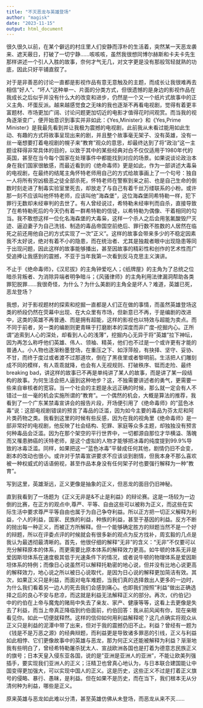```yaml
---
title: "不灭恶龙与英雄登场"
author: "magisk"
date: "2023-11-15"
output: html_document
---
```


<!--more-->

很久很久以前，在某个僻远的村庄里人们安静而淳朴的生活着，突然某一天恶龙袭来、遮天蔽日，打破了一切宁静......咳咳咳，虽然我很想同博尔赫斯和卡夫卡先生那样讲述一个引人入胜的故事，奈何才气无几，对文字更是没有那般驾轻就熟的功底，因此只好平铺直叙了。

对于是非善恶的讨论一直都是影视作品有意无意触及的主题，而成长让我很难再去相信"好人"、"坏人"这种单一、片面的分类方式，但很遗憾的是身边的影视作品在我成长之后似乎并没有什么大的改变和进步，仍然是一个又一个纸片式故事中的正义主角、坏蛋反派。越来越感觉食之无味的我也逐渐不再看电视剧，觉得有着更丰富题材、市场更加广阔、讨论问题更加切近的电影才值得花时间观赏。而当我的视角逐渐变广，便开始意识到事实并非如此：《Yes,Minister》和《Yes,Prime Minister》是我最先看到并让我极为震撼的电视剧，此前我从未看过能用如此生动、有趣的方式将故事呈现出来的剧，并且整个故事毫无架子、没有英雄，没有一丝一毫想要打着电视剧的幌子来"教育"观众的意思，却最终达到了将"政治"这一主题诠释得非常具体的目的，以致于其中的某些经典对白不仅仅适用于1980年代的英国，甚至在当今每个国家在处理事件中都能找到对应的场景。如果说谈论政治本身在我们国家很敏感，而最近看到的《绝命毒师》更是如此，作为一部讲述大毒枭的电视剧，在最终的结尾主角怀特老师用自己的方式给故事画上了一个句号：独自一人将所有穷凶极恶之徒全部杀死，怀特老师在警察到来之前、也是自己生命的倒数时刻走进了制毒实验室里死去，却放走了与自己有着千丝万缕联系的小粉。或许那一刻不应该叫他怀特老师，应该叫他"海森堡"，这位海森堡同希特勒一样，犯下罪行无数却未经审判的去世了。有人曾经说过，希特勒未经审判而自杀，直接导致了在希特勒死后的今天仍有着一群希特勒的信徒，以希特勒为偶像、干着相同的勾当。我不敢想这样一位化名海森堡的大毒枭，这样一个杀人之后会用氢氟酸毁尸灭迹、逼迫妻子为自己洗钱、制造的毒品帝国空前绝后、罪行数不胜数的人居然在临死之前还用他自己的方式实现了一次"正义"。这样的故事会带来多少的不稳定因素我不太好说，绝对有着不小的隐患，而在统治者、尤其是独裁者眼中出现隐患等同于出现问题，因此这样的故事能够播出，甚至因故事的精彩性和创作的艺术性而广受追捧让我感到的震撼，不亚于当年我第一次看到反马克思主义演讲。

不止于《绝命毒师》，《汉尼拔》的主角钟爱吃人；《纸牌屋》的主角为了总统之位暗杀背叛者、为消除异端者明争暗斗；《风骚律师》的主角利用法律漏洞帮助各类罪犯脱罪......我很奇怪，为什么？为什么美剧的主角全是坏人？难道，英雄已死，恶龙登场？

我想，对于影视题材的探索和挖掘一直都是人们正在做的事情，而虽然英雄登场这类的桥段仍然在荧幕中出现、在大众里有市场，但新意已不再，于是编剧的改进中，这类的英雄不再普通、而是拥有超能，这样的影视也以特效与超能为卖点。而不同于前者，另一类的编剧则更青睐于打磨剧本的深度而非广度--挖掘内心。正所谓"追索到人心的深处，却看到人心的浅薄"，挖掘内心无异于将"英雄"拉下神坛，因为再怎么称呼他们英雄、伟人、领袖、精英，他们也不过是一个或许更有才能的普通人。小人物也逐渐粉墨登场，在重压之下、如浮萍般，有抉择、坚守、妥协、不甘，而终于度过或者渡不过那道坎，倒在了黑夜里或者黎明前。生活把人们雕刻成不同的模样，有人乖乖就降，也会有人无视规则、打破秩序、铤而走险、最终breaking bad，讲这样的故事已不再是单纯讲了某人的故事，而是讲了某一段结构的故事。为何生活会把人逼到这种地步？这，不独需要讲述者的勇气，更需要一些来自审核者的宽容。当一个社会的主题是永远正确的时候，那么就一定会有人不错过一丝一毫的机会实施所谓的"教育"。一个偶然的机会，大概是算法的推荐，我看到了一个广东某禁毒宣讲会的报告片段，开场便引用了《绝命毒师》的"蓝色冰毒"说：这部电视剧错误的预言了毒品的泛滥，因为如今主要的毒品为芬太尼和阿片类药物之类。我看到这里的时候有些反感，因为在我的视角里《绝命毒师》是一部非常好的电视剧，他反映了社会结构、犯罪、家庭等众多主题，却独独没有预言何种毒品会泛滥。因为在那个架空的平行世界中，一切都源自那位才华横溢、落魄而又罹患肺癌的沃特老师，是这个虚拟的人物才能够把冰毒的纯度提到99.9%导致的冰毒泛滥。同样，如果把这一"蓝色冰毒"平替成任何其他，剧情仍旧不会变，剧本的改动也很小。或许对于禁毒宣讲要求不应该谈到剧情，但我本身不那么喜欢被一种权威式的话语俯视，甚至作品本身没有任何架子时也要强行解释为一种"教育"。

写到这里，英雄渐远，正义更像是抽象的正义，但恶龙的面目仍旧神秘。

直到我看到了一场题为《正义无非是&不止是利益》的辩论赛。这是一场较为一边倒的比赛，在正方的观点中,尊严、平等、自由这些可以被称为正义，而这些在实际生活中要求尊严平等自由也属于为自己争夺利益。所以正方把一切正义解释为利益，个人的利益，国家、民族的利益，种族的利益，甚至于基因的利益。反方不断的抛出每一种正义，而被正方所解释。但一个能够确定胜方的辩题当然不是一个好的辩题，所以在评委点评的时候就会有很多新的观点为反方找补，周玄毅的几点是我认为最透彻最清晰的。首先，他很仔细的解释"无非"的含义："无非"不仅要可以充分解释原本的体系，而更需要比原本体系的解释效力更高。如牛顿的体系无非是爱因斯坦体系在速度极其低于光速条件下的情况，或者说牛顿的物理体系是爱因斯坦体系的特例；而像日心说虽然可以解释托勒密的地心说，但并没有比地心说更高的解释效力，地心说之所以被日心说取代，是因为日心说的解释更加简洁有效。其次，如果正义只是利益，而面对电车难题，当我们真的选择救出人更多的一边时，为什么我们看着另一边人的死去我们会感到痛心。也即我们按照"利益"做出正确选择之后的良心不安与悲凉，而这就是利益无法解释正义的部分。再次，《约伯记》中的约伯在上帝与魔鬼的赌局中失去了亲友、家产、健康等等，这看上去更像是失去了利益，而当上帝真正降临到约伯面前，约伯回答：我从前风闻有你，现在亲眼看见你。如此一切便就释然。这样的信仰如何用利益解释呢？这几点确实将观众从正义只是利益的泥潭中带了出来，但对于我的震撼仍旧不止。利益？曾经有一题为《钱是不是万恶之源》的经典辩题，而利益更是导致诸多罪恶的引线，正义与利益如此相悖、它们更像故事中的英雄与恶龙，那为何正义还能被解释为利益？渐渐地我有些明白了，曾经希特勒屠杀犹太人、宣战欧洲各国也是打着为德意志民族正义的旗号；日本天皇入侵东亚各国，说的是"亚洲是亚洲人的亚洲"，不能让欧美列强插手，要实现我们亚洲人的正义；汪精卫也曾真心地认为，与日本联合建国能让中国变得更加强大，可以实现中国人的正义。这是历史，这些正义不过是打着正义旗号的侵略、暴行、愚昧，是利益。但在如果不是历史，而在当下，我们根本无从分清何种为利益，哪些是正义。

原来英雄与恶龙如此难以分清，甚至英雄仿佛从未登场，而恶龙从来不灭......










